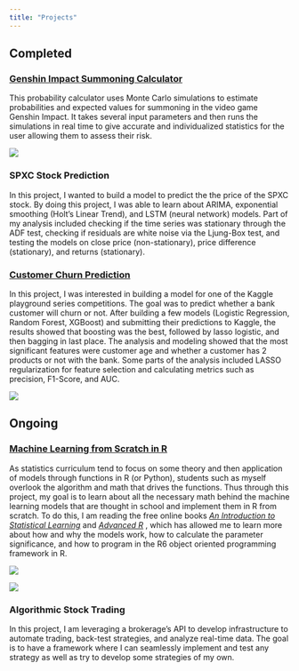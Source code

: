 ```yaml
---
title: "Projects"
---
```


## Completed

### [Genshin Impact Summoning Calculator](https://stochasticsorcerer.shinyapps.io/Genshin_Impact_Summon_Calculator/)

This probability calculator uses Monte Carlo simulations to estimate probabilities and expected values for summoning in the video game Genshin Impact. It takes several input parameters and then runs the simulations in real time to give accurate and individualized statistics for the user allowing them to assess their risk.

![](img/Genshin%20Dashboard.png)

### SPXC Stock Prediction

In this project, I wanted to build a model to predict the the price of the SPXC stock. By doing this project, I was able to learn about ARIMA, exponential smoothing (Holt's Linear Trend), and LSTM (neural network) models. Part of my analysis included checking if the time series was stationary through the ADF test, checking if residuals are white noise via the Ljung-Box test, and testing the models on close price (non-stationary), price difference (stationary), and returns (stationary).

### [Customer Churn Prediction](https://rpubs.com/StochasticSorcerer/churn-prediction)

In this project, I was interested in building a model for one of the Kaggle playground series competitions. The goal was to predict whether a bank customer will churn or not. After building a few models (Logistic Regression, Random Forest, XGBoost) and submitting their predictions to Kaggle, the results showed that boosting was the best, followed by lasso logistic, and then bagging in last place. The analysis and modeling showed that the most significant features were customer age and whether a customer has 2 products or not with the bank. Some parts of the analysis included LASSO regularization for feature selection and calculating metrics such as precision, F1-Score, and AUC.

![](img/Model_Results.png)

## Ongoing

### [Machine Learning from Scratch in R](https://github.com/StochasticSorcerer/ML-from-Scratch-in-R)

As statistics curriculum tend to focus on some theory and then application of models through functions in R (or Python), students such as myself overlook the algorithm and math that drives the functions. Thus through this project, my goal is to learn about all the necessary math behind the machine learning models that are thought in school and implement them in R from scratch. To do this, I am reading the free online books [*An Introduction to Statistical Learning*](https://www.statlearning.com/) and [*Advanced R*](https://adv-r.hadley.nz/index.html) , which has allowed me to learn more about how and why the models work, how to calculate the parameter significance, and how to program in the R6 object oriented programming framework in R.

![](img/Model_Diagnostic_Output.png)

![](img/Scatterplot1.png)

### Algorithmic Stock Trading

In this project, I am leveraging a brokerage's API to develop infrastructure to automate trading, back-test strategies, and analyze real-time data. The goal is to have a framework where I can seamlessly implement and test any strategy as well as try to develop some strategies of my own.
